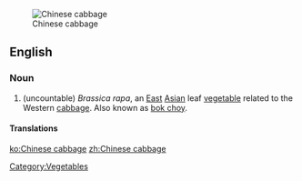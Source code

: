 [[Image:Bokchoy.jpg|thumb|Chinese cabbage]]
==English==
===Noun===
{{en-noun|sg=[[Chinese]] [[cabbage]]}}
#(uncountable) ''Brassica rapa'', an [[East]] [[Asian]] leaf [[vegetable]] related to the Western [[cabbage]]. Also known as [[bok choy]].

====Translations====
{{trans-see|bok choy}}

[[Category:Vegetables]]

[[ko:Chinese cabbage]]
[[zh:Chinese cabbage]]